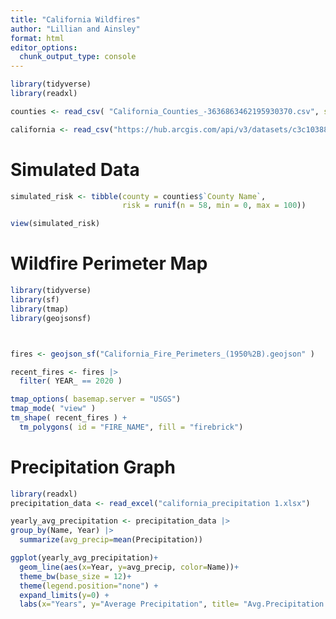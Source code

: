 ```yaml
---
title: "California Wildfires"
author: "Lillian and Ainsley"
format: html
editor_options: 
  chunk_output_type: console
---
```


```r
library(tidyverse)
library(readxl)

counties <- read_csv( "California_Counties_-3636863462195930370.csv", show_col_types = FALSE )

california <- read_csv("https://hub.arcgis.com/api/v3/datasets/c3c10388e3b24cec8a954ba10458039d_0/downloads/data?format=csv&spatialRefId=3857&where=1%3D1")


```


# Simulated Data 

```r
simulated_risk <- tibble(county = counties$`County Name`,
                         risk = runif(n = 58, min = 0, max = 100))

view(simulated_risk)

```

# Wildfire Perimeter Map
```r

library(tidyverse)
library(sf)
library(tmap)
library(geojsonsf)



fires <- geojson_sf("California_Fire_Perimeters_(1950%2B).geojson" )

recent_fires <- fires |>
  filter( YEAR_ == 2020 )

tmap_options( basemap.server = "USGS")
tmap_mode( "view" )
tm_shape( recent_fires ) +
  tm_polygons( id = "FIRE_NAME", fill = "firebrick")

```

# Precipitation Graph
```r
library(readxl)
precipitation_data <- read_excel("california_precipitation 1.xlsx")

yearly_avg_precipitation <- precipitation_data |>
group_by(Name, Year) |>
  summarize(avg_precip=mean(Precipitation))

ggplot(yearly_avg_precipitation)+
  geom_line(aes(x=Year, y=avg_precip, color=Name))+
  theme_bw(base_size = 12)+
  theme(legend.position="none") +
  expand_limits(y=0) +
  labs(x="Years", y="Average Precipitation", title= "Avg.Precipitation for California Counties from 2015-2024")

```
